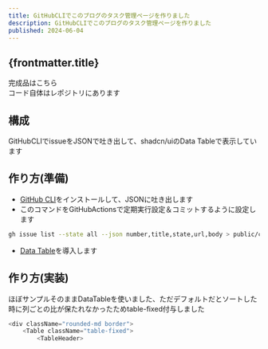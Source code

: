 ```yaml
---
title: GitHubCLIでこのブログのタスク管理ページを作りました
description: GitHubCLIでこのブログのタスク管理ページを作りました
published: 2024-06-04
---
```


## {frontmatter.title}
完成品はこちら  
<NavigationButton path="/task" label="tasks"/>
コード自体はレポジトリにあります

## 構成
GitHubCLIでissueをJSONで吐き出して、shadcn/uiのData Tableで表示しています

## 作り方(準備)
- [GitHub CLI](https://docs.github.com/en/github-cli/github-cli/about-github-cli)をインストールして、JSONに吐き出します
- このコマンドをGitHubActionsで定期実行設定＆コミットするように設定します
```bash
gh issue list --state all --json number,title,state,url,body > public/currentIssues.json
```
- [Data Table](https://ui.shadcn.com/docs/components/data-table)を導入します


## 作り方(実装)
ほぼサンプルそのままDataTableを使いました、ただデフォルトだとソートした時に列ごとの比が保たれなかったためtable-fixed付与しました
```typescript
<div className="rounded-md border">
    <Table className="table-fixed">
        <TableHeader>
```
